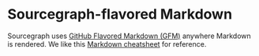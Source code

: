# Sourcegraph-flavored Markdown

Sourcegraph uses [GitHub Flavored Markdown (GFM)](https://github.github.com/gfm/) anywhere Markdown is rendered. We like this [Markdown cheatsheet](https://github.com/adam-p/markdown-here/wiki/Markdown-Cheatsheet) for reference.
